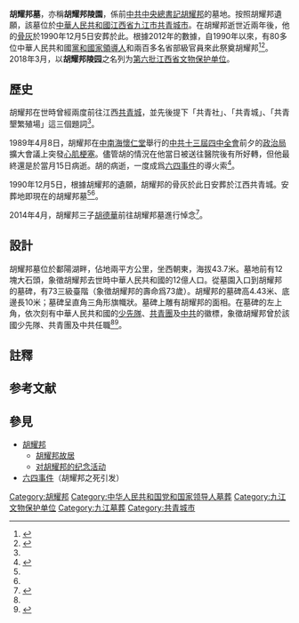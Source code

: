 {{Infobox Museum
|name = 胡耀邦墓
|image =
|caption = 
|alt = 胡耀邦墓照片
|imagesize =
|map_type = 
|map_caption = 
|map_size =
|latitude = 29.22
|longitude = 115.82
|established = 1990
|coordinates  ={{coord|29|13|26|N|115|49|12|E|type:grave|display=inline,title}}
|location ={{PRC}}[[江西省|江西省]][[九江市|九江市]]<br>[[共青城市|共青城市]][[富華山|富華山]]
|visitors = 約30萬人/年<ref name="文匯報">{{cite web|url=http://paper.wenweipo.com/2012/04/04/CH1204040009.htm|title=胡耀邦墓前 瞻仰者絡繹不絕|publisher=文匯報|accessdate=2014-10-25|archive-date=2016-03-04|archive-url=https://web.archive.org/web/20160304064918/http://paper.wenweipo.com/2012/04/04/CH1204040009.htm|dead-url=no}}</ref><ref name=NP>{{cite web|url=http://news.sina.com.cn/c/2005-11-21/15577498866s.shtml|title=寻访胡耀邦墓地|publisher=新民晚報|language=zh-hans|accessdate=2014-10-18|archive-date=2016-03-04|archive-url=https://web.archive.org/web/20160304103531/http://news.sina.com.cn/c/2005-11-21/15577498866s.shtml|dead-url=no}}</ref>
|director = 
|website =[http://www.gongqing.gov.cn/%E4%BF%A1%E6%81%AF%E5%85%AC%E5%BC%80/%E9%83%A8%E9%97%A8%E5%85%AC%E5%BC%80/%E8%83%A1%E8%80%80%E9%82%A6%E9%99%B5%E5%9B%AD%E7%AE%A1%E7%90%86%E5%A4%84.aspx]
}}
{{文物保护单位
| 级别 = 省级
| 省名 = 江西省
| 图片 = 
| 名称 = 胡耀邦陵园
| 编号 = 6-5-012
| 分类 = 近现代重要史迹及代表性建筑
| 时代 = 1990年12月
| 所在 = [[江西省|江西省]][[九江市|九江市]][[共青城市|共青城市]]
| 登录 = 2018年3月
}}
'''胡耀邦墓'''，亦稱'''胡耀邦陵園'''，係前[[中共中央總書記|中共中央總書記]][[胡耀邦|胡耀邦]]的墓地。按照胡耀邦遺願，該墓位於[[中華人民共和國|中華人民共和國]][[江西省|江西省]][[九江市|九江市]][[共青城市|共青城市]]。在胡耀邦逝世近兩年後，他的[[骨灰|骨灰]]於1990年12月5日安葬於此。根據2012年的數據，自1990年以來，有80多位中華人民共和國[[黨和國家領導人|黨和國家領導人]]和兩百多名省部級官員來此祭奠胡耀邦<ref>{{cite web|url=http://news.xinhuanet.com/politics/2012-04/04/c_111735006.htm|title=胡耀邦墓前清明祭|publisher=新華網|accessdate=2014-10-18|deadurl=yes|archiveurl=https://web.archive.org/web/20120411040319/http://news.xinhuanet.com/politics/2012-04/04/c_111735006.htm|archivedate=2012-04-11}}</ref><ref>{{cite web|url=http://gb.cri.cn/27824/2009/11/13/4646s2675555.htm|title=采访团瞻仰胡耀邦陵园|publisher=國際在線|accessdate=2014-10-18|language=zh-hans|archive-date=2016-03-04|archive-url=https://web.archive.org/web/20160304131422/http://gb.cri.cn/27824/2009/11/13/4646s2675555.htm|dead-url=no}}</ref>。2018年3月，以'''胡耀邦陵园'''之名列为[[第六批江西省文物保护单位|第六批江西省文物保护单位]]。

==歷史==
胡耀邦在世時曾經兩度前往江西[[共青城市|共青城]]，並先後提下「共青社」、「共青城」、「共青墾繁殖場」這三個題詞<ref name=NP/>。

1989年4月8日，胡耀邦在[[中南海|中南海]][[懷仁堂|懷仁堂]]舉行的[[中共十三屆四中全會|中共十三屆四中全會]]前夕的[[中国共产党中央政治局|政治局]]擴大會議上突發[[心肌梗塞|心肌梗塞]]。儘管胡的情況在他當日被送往醫院後有所好轉，但他最終還是於當月15日病逝。胡的病逝，一度成爲[[六四事件|六四事件]]的導火索<ref>{{cite web |url = http://news.sinchew.com.my/node/360164 |title = 面向鄱陽湖‧胡耀邦墓陵園是「風水寶地」 |website = 星洲網 |accessdate = 2014-10-18 |archive-url = https://web.archive.org/web/20141026061635/http://news.sinchew.com.my/node/360164 |archive-date = 2014-10-26 |dead-url = yes }}</ref>。

1990年12月5日，根據胡耀邦的遺願{{NoteTag|胡耀邦的原話是：「我死之后，埋在青山绿水间，地点就是共青城。」}}，胡耀邦的骨灰於此日安葬於江西共青城。安葬地即現在的胡耀邦墓<ref name="文匯報"/><ref name="NP" />。

2014年4月，胡耀邦三子[[胡德華|胡德華]]前往胡耀邦墓進行悼念<ref>{{cite web |url=http://www.gongqing.gov.cn/%E8%B5%84%E6%96%99%E5%BA%93/%E6%96%B0%E9%97%BB/2014/04/%E8%83%A1%E8%80%80%E9%82%A6%E4%B8%89%E5%AD%90%E8%83%A1%E5%BE%B7%E5%8D%8E%E7%9E%BB%E4%BB%B0%E8%80%80%E9%82%A6%E9%99%B5%E5%9B%AD.aspx |title=胡耀邦三子胡德华瞻仰耀邦陵园 |publisher=2014-10-18 |language=zh-hans |deadurl=yes |archiveurl=https://web.archive.org/web/20160304124137/http://www.gongqing.gov.cn/%E8%B5%84%E6%96%99%E5%BA%93/%E6%96%B0%E9%97%BB/2014/04/%E8%83%A1%E8%80%80%E9%82%A6%E4%B8%89%E5%AD%90%E8%83%A1%E5%BE%B7%E5%8D%8E%E7%9E%BB%E4%BB%B0%E8%80%80%E9%82%A6%E9%99%B5%E5%9B%AD.aspx |archivedate=2016-03-04 |access-date=2014-10-18 }}</ref>。

==設計==
胡耀邦墓位於鄱陽湖畔，佔地兩平方公里，坐西朝東，海拔43.7米。墓地前有12塊大石頭，象徵胡耀邦去世時中華人民共和國的12億人口。從墓園入口到胡耀邦的墓碑，有73三級臺階（象徵胡耀邦的壽命爲73歲）。胡耀邦的墓碑高4.43米、底邊長10米；墓碑呈直角三角形旗幟狀。墓碑上雕有胡耀邦的面相。在墓碑的左上角，依次刻有中華人民共和國的[[中國少先隊|少先隊]]、[[中國共青團|共青團]]及[[中共|中共]]的徽標，象徵胡耀邦曾於該國少先隊、共青團及中共任職<ref name=NP/><ref>{{cite web|url=http://news.xinhuanet.com/photo/2012-04/03/c_122924604_3.htm|title=清明前夕探访共青城胡耀邦陵园|publisher=新華網|accessdate=2014-10-18|deadurl=yes|archiveurl=https://web.archive.org/web/20120406205056/http://news.xinhuanet.com/photo/2012-04/03/c_122924604_3.htm|archivedate=2012-04-06}}</ref>。

== 註釋 ==
{{NoteFoot}}

== 参考文献 ==
{{Reflist|30em}}

== 參見 ==
{{Portal box|中华人民共和国|江西|中国建筑|死亡}}
* [[胡耀邦|胡耀邦]]
** [[胡耀邦故居|胡耀邦故居]]
** [[对胡耀邦的纪念活动|对胡耀邦的纪念活动]]
* [[六四事件|六四事件]]（胡耀邦之死引发）

[[Category:胡耀邦|Category:胡耀邦]]
[[Category:中华人民共和国党和国家领导人墓葬|Category:中华人民共和国党和国家领导人墓葬]]
[[Category:九江文物保护单位|Category:九江文物保护单位]]
[[Category:九江墓葬|Category:九江墓葬]]
[[Category:共青城市|Category:共青城市]]